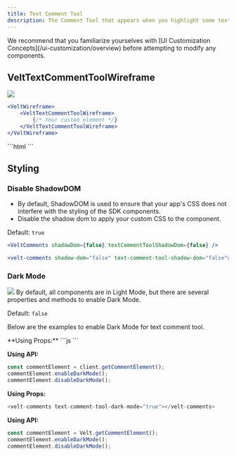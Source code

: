 ```yaml
---
title: Text Comment Tool
description: The Comment Tool that appears when you highlight some text.
---
```

<Note>
We recommend that you familiarize yourselves with [UI Customization Concepts](/ui-customization/overview) before attempting to modify any components.
</Note>

## VeltTextCommentToolWireframe
![](/images/text-comment-light.png)
<Tabs>
<Tab title="React / Next.js">
```jsx
<VeltWireframe>
    <VeltTextCommentToolWireframe>
        {/* Your custom element */}
    </VeltTextCommentToolWireframe>
</VeltWireframe>
```
</Tab>
<Tab title="Other Frameworks">
```html
<velt-wireframe style="display:none;">
    <velt-text-comment-tool-wireframe>
        <!-- Your custom element -->
    </velt-text-comment-tool-wireframe>
</velt-wireframe>
```
</Tab>
</Tabs>


## Styling

### Disable ShadowDOM
- By default, ShadowDOM is used to ensure that your app's CSS does not interfere with the styling of the SDK components.
- Disable the shadow dom to apply your custom CSS to the component.

Default: `true`

<Tabs>

<Tab title="React / Next.js">

```jsx
<VeltComments shadowDom={false} textCommentToolShadowDom={false} />
```
</Tab>

<Tab title="Other Frameworks">

```jsx
<velt-comments shadow-dom="false" text-comment-tool-shadow-dom="false"></velt-comments>
```
</Tab>
</Tabs>

### Dark Mode

![](/images/customization/velt-text-comment-1.png)
By default, all components are in Light Mode, but there are several properties and methods to enable Dark Mode.

Default: `false`

Below are the examples to enable Dark Mode for text comment tool.

<Tabs>
<Tab title="React / Next.js">
**Using Props:**
```js
<VeltComments textCommentToolDarkMode={true} />
```

**Using API:**
```jsx
const commentElement = client.getCommentElement();
commentElement.enableDarkMode();
commentElement.disableDarkMode();
```
</Tab>

<Tab title="Other Frameworks">

**Using Props:**
```js
<velt-comments text-comment-tool-dark-mode="true"></velt-comments>
```

**Using API:**

```jsx
const commentElement = Velt.getCommentElement();
commentElement.enableDarkMode();
commentElement.disableDarkMode();
```
</Tab>
</Tabs>